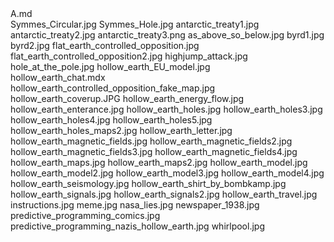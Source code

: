     
<div className="w-full md:max-w-[80rem] float-right italic">
	<MD_A_md />
	A.md
</div>
<PopImage className="w-full sm:w-[inherit] float-right clear-right sm:m-1 sm:ml-4" src={JPG_Symmes_Circular_jpg} alt="Symmes_Circular.jpg">
	Symmes_Circular.jpg
</PopImage>
<PopImage className="w-full sm:w-[inherit] float-left clear-left sm:m-1 sm:mr-4" src={JPG_Symmes_Hole_jpg} alt="Symmes_Hole.jpg">
	Symmes_Hole.jpg
</PopImage>
<PopImage className="w-full sm:w-[inherit] float-right clear-right sm:m-1 sm:ml-4" src={JPG_antarctic_treaty1_jpg} alt="antarctic_treaty1.jpg">
	antarctic_treaty1.jpg
</PopImage>
<PopImage className="w-full sm:w-[inherit] float-left clear-left sm:m-1 sm:mr-4" src={JPG_antarctic_treaty2_jpg} alt="antarctic_treaty2.jpg">
	antarctic_treaty2.jpg
</PopImage>
<PopImage className="w-full sm:w-[inherit] float-right clear-right sm:m-1 sm:ml-4" src={PNG_antarctic_treaty3_png} alt="antarctic_treaty3.png">
	antarctic_treaty3.png
</PopImage>
<PopImage className="w-full sm:w-[inherit] float-left clear-left sm:m-1 sm:mr-4" src={JPG_as_above_so_below_jpg} alt="as_above_so_below.jpg">
	as_above_so_below.jpg
</PopImage>
<PopImage className="w-full sm:w-[inherit] float-right clear-right sm:m-1 sm:ml-4" src={JPG_byrd1_jpg} alt="byrd1.jpg">
	byrd1.jpg
</PopImage>
<PopImage className="w-full sm:w-[inherit] float-left clear-left sm:m-1 sm:mr-4" src={JPG_byrd2_jpg} alt="byrd2.jpg">
	byrd2.jpg
</PopImage>
<PopImage className="w-full sm:w-[inherit] float-right clear-right sm:m-1 sm:ml-4" src={JPG_flat_earth_controlled_opposition_jpg} alt="flat_earth_controlled_opposition.jpg">
	flat_earth_controlled_opposition.jpg
</PopImage>
<PopImage className="w-full sm:w-[inherit] float-left clear-left sm:m-1 sm:mr-4" src={JPG_flat_earth_controlled_opposition2_jpg} alt="flat_earth_controlled_opposition2.jpg">
	flat_earth_controlled_opposition2.jpg
</PopImage>
<PopImage className="w-full sm:w-[inherit] float-right clear-right sm:m-1 sm:ml-4" src={JPG_highjump_attack_jpg} alt="highjump_attack.jpg">
	highjump_attack.jpg
</PopImage>
<PopImage className="w-full sm:w-[inherit] float-left clear-left sm:m-1 sm:mr-4" src={JPG_hole_at_the_pole_jpg} alt="hole_at_the_pole.jpg">
	hole_at_the_pole.jpg
</PopImage>
<PopImage className="w-full sm:w-[inherit] float-right clear-right sm:m-1 sm:ml-4" src={JPG_hollow_earth_EU_model_jpg} alt="hollow_earth_EU_model.jpg">
	hollow_earth_EU_model.jpg
</PopImage>
<div className="w-full md:max-w-[80rem] float-right italic">
	<MDX_hollow_earth_chat_mdx />
	hollow_earth_chat.mdx
</div>
<PopImage className="w-full sm:w-[inherit] float-left clear-left sm:m-1 sm:mr-4" src={JPG_hollow_earth_controlled_opposition_fake_map_jpg} alt="hollow_earth_controlled_opposition_fake_map.jpg">
	hollow_earth_controlled_opposition_fake_map.jpg
</PopImage>
<PopImage className="w-full sm:w-[inherit] float-right clear-right sm:m-1 sm:ml-4" src={JPG_hollow_earth_coverup_JPG} alt="hollow_earth_coverup.JPG">
	hollow_earth_coverup.JPG
</PopImage>
<PopImage className="w-full sm:w-[inherit] float-left clear-left sm:m-1 sm:mr-4" src={JPG_hollow_earth_energy_flow_jpg} alt="hollow_earth_energy_flow.jpg">
	hollow_earth_energy_flow.jpg
</PopImage>
<PopImage className="w-full sm:w-[inherit] float-right clear-right sm:m-1 sm:ml-4" src={JPG_hollow_earth_enterance_jpg} alt="hollow_earth_enterance.jpg">
	hollow_earth_enterance.jpg
</PopImage>
<PopImage className="w-full sm:w-[inherit] float-left clear-left sm:m-1 sm:mr-4" src={JPG_hollow_earth_holes_jpg} alt="hollow_earth_holes.jpg">
	hollow_earth_holes.jpg
</PopImage>
<PopImage className="w-full sm:w-[inherit] float-right clear-right sm:m-1 sm:ml-4" src={JPG_hollow_earth_holes3_jpg} alt="hollow_earth_holes3.jpg">
	hollow_earth_holes3.jpg
</PopImage>
<PopImage className="w-full sm:w-[inherit] float-left clear-left sm:m-1 sm:mr-4" src={JPG_hollow_earth_holes4_jpg} alt="hollow_earth_holes4.jpg">
	hollow_earth_holes4.jpg
</PopImage>
<PopImage className="w-full sm:w-[inherit] float-right clear-right sm:m-1 sm:ml-4" src={JPG_hollow_earth_holes5_jpg} alt="hollow_earth_holes5.jpg">
	hollow_earth_holes5.jpg
</PopImage>
<PopImage className="w-full sm:w-[inherit] float-left clear-left sm:m-1 sm:mr-4" src={JPG_hollow_earth_holes_maps2_jpg} alt="hollow_earth_holes_maps2.jpg">
	hollow_earth_holes_maps2.jpg
</PopImage>
<PopImage className="w-full sm:w-[inherit] float-right clear-right sm:m-1 sm:ml-4" src={JPG_hollow_earth_letter_jpg} alt="hollow_earth_letter.jpg">
	hollow_earth_letter.jpg
</PopImage>
<PopImage className="w-full sm:w-[inherit] float-left clear-left sm:m-1 sm:mr-4" src={JPG_hollow_earth_magnetic_fields_jpg} alt="hollow_earth_magnetic_fields.jpg">
	hollow_earth_magnetic_fields.jpg
</PopImage>
<PopImage className="w-full sm:w-[inherit] float-right clear-right sm:m-1 sm:ml-4" src={JPG_hollow_earth_magnetic_fields2_jpg} alt="hollow_earth_magnetic_fields2.jpg">
	hollow_earth_magnetic_fields2.jpg
</PopImage>
<PopImage className="w-full sm:w-[inherit] float-left clear-left sm:m-1 sm:mr-4" src={JPG_hollow_earth_magnetic_fields3_jpg} alt="hollow_earth_magnetic_fields3.jpg">
	hollow_earth_magnetic_fields3.jpg
</PopImage>
<PopImage className="w-full sm:w-[inherit] float-right clear-right sm:m-1 sm:ml-4" src={JPG_hollow_earth_magnetic_fields4_jpg} alt="hollow_earth_magnetic_fields4.jpg">
	hollow_earth_magnetic_fields4.jpg
</PopImage>
<PopImage className="w-full sm:w-[inherit] float-left clear-left sm:m-1 sm:mr-4" src={JPG_hollow_earth_maps_jpg} alt="hollow_earth_maps.jpg">
	hollow_earth_maps.jpg
</PopImage>
<PopImage className="w-full sm:w-[inherit] float-right clear-right sm:m-1 sm:ml-4" src={JPG_hollow_earth_maps2_jpg} alt="hollow_earth_maps2.jpg">
	hollow_earth_maps2.jpg
</PopImage>
<PopImage className="w-full sm:w-[inherit] float-left clear-left sm:m-1 sm:mr-4" src={JPG_hollow_earth_model_jpg} alt="hollow_earth_model.jpg">
	hollow_earth_model.jpg
</PopImage>
<PopImage className="w-full sm:w-[inherit] float-right clear-right sm:m-1 sm:ml-4" src={JPG_hollow_earth_model2_jpg} alt="hollow_earth_model2.jpg">
	hollow_earth_model2.jpg
</PopImage>
<PopImage className="w-full sm:w-[inherit] float-left clear-left sm:m-1 sm:mr-4" src={JPG_hollow_earth_model3_jpg} alt="hollow_earth_model3.jpg">
	hollow_earth_model3.jpg
</PopImage>
<PopImage className="w-full sm:w-[inherit] float-right clear-right sm:m-1 sm:ml-4" src={JPG_hollow_earth_model4_jpg} alt="hollow_earth_model4.jpg">
	hollow_earth_model4.jpg
</PopImage>
<PopImage className="w-full sm:w-[inherit] float-left clear-left sm:m-1 sm:mr-4" src={JPG_hollow_earth_seismology_jpg} alt="hollow_earth_seismology.jpg">
	hollow_earth_seismology.jpg
</PopImage>
<PopImage className="w-full sm:w-[inherit] float-right clear-right sm:m-1 sm:ml-4" src={JPG_hollow_earth_shirt_by_bombkamp_jpg} alt="hollow_earth_shirt_by_bombkamp.jpg">
	hollow_earth_shirt_by_bombkamp.jpg
</PopImage>
<PopImage className="w-full sm:w-[inherit] float-left clear-left sm:m-1 sm:mr-4" src={JPG_hollow_earth_signals_jpg} alt="hollow_earth_signals.jpg">
	hollow_earth_signals.jpg
</PopImage>
<PopImage className="w-full sm:w-[inherit] float-right clear-right sm:m-1 sm:ml-4" src={JPG_hollow_earth_signals2_jpg} alt="hollow_earth_signals2.jpg">
	hollow_earth_signals2.jpg
</PopImage>
<PopImage className="w-full sm:w-[inherit] float-left clear-left sm:m-1 sm:mr-4" src={JPG_hollow_earth_travel_jpg} alt="hollow_earth_travel.jpg">
	hollow_earth_travel.jpg
</PopImage>
<PopImage className="w-full sm:w-[inherit] float-right clear-right sm:m-1 sm:ml-4" src={JPG_instructions_jpg} alt="instructions.jpg">
	instructions.jpg
</PopImage>
<PopImage className="w-full sm:w-[inherit] float-left clear-left sm:m-1 sm:mr-4" src={JPG_meme_jpg} alt="meme.jpg">
	meme.jpg
</PopImage>
<PopImage className="w-full sm:w-[inherit] float-right clear-right sm:m-1 sm:ml-4" src={JPG_nasa_lies_jpg} alt="nasa_lies.jpg">
	nasa_lies.jpg
</PopImage>
<PopImage className="w-full sm:w-[inherit] float-left clear-left sm:m-1 sm:mr-4" src={JPG_newspaper_1938_jpg} alt="newspaper_1938.jpg">
	newspaper_1938.jpg
</PopImage>
<PopImage className="w-full sm:w-[inherit] float-right clear-right sm:m-1 sm:ml-4" src={JPG_predictive_programming_comics_jpg} alt="predictive_programming_comics.jpg">
	predictive_programming_comics.jpg
</PopImage>
<PopImage className="w-full sm:w-[inherit] float-left clear-left sm:m-1 sm:mr-4" src={JPG_predictive_programming_nazis_hollow_earth_jpg} alt="predictive_programming_nazis_hollow_earth.jpg">
	predictive_programming_nazis_hollow_earth.jpg
</PopImage>
<PopImage className="w-full sm:w-[inherit] float-right clear-right sm:m-1 sm:ml-4" src={JPG_whirlpool_jpg} alt="whirlpool.jpg">
	whirlpool.jpg
</PopImage>
